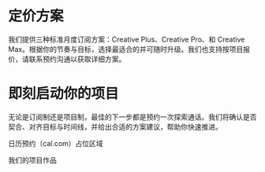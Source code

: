 
# 定价方案

我们提供三种标准月度订阅方案：Creative Plus、Creative Pro、和 Creative Max。根据你的节奏与目标，选择最适合的并可随时升级。我们也支持按项目报价，请联系预约沟通以获取详细方案。

<PricingPlans />

# 即刻启动你的项目

无论是订阅制还是项目制，最佳的下一步都是预约一次探索通话。我们将确认是否契合、对齐目标与时间线，并给出合适的方案建议，帮助你快速推进。

<WithFrame className="my-6">
  <div className='h-[420px] w-full grid place-items-center text-sm text-neutral-600 dark:text-neutral-300'>
    日历预约（cal.com）占位区域
  </div>
</WithFrame>

<CTAButton href="/work">我们的项目作品</CTAButton>
